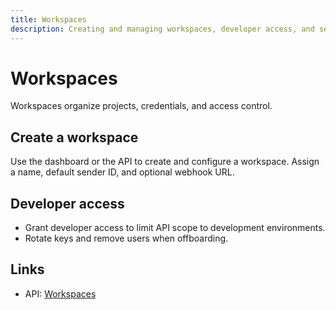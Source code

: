 ```yaml
---
title: Workspaces
description: Creating and managing workspaces, developer access, and settings.
---
```


# Workspaces

Workspaces organize projects, credentials, and access control.

## Create a workspace

Use the dashboard or the API to create and configure a workspace. Assign a name, default sender ID, and optional webhook URL.

## Developer access

- Grant developer access to limit API scope to development environments.
- Rotate keys and remove users when offboarding.

## Links

- API: [Workspaces](/Karibu-Workspace/index)
